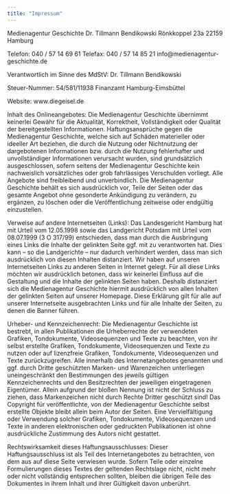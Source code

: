 ```yaml
---
title: "Impressum"
---
```


Medienagentur Geschichte Dr. Tillmann Bendikowski Rönkkoppel 23a 22159 Hamburg

Telefon: 040 / 57 14 69 61 Telefax: 040 / 57 14 85 21 info\@medienagentur-geschichte.de

Verantwortlich im Sinne des MdStV: Dr. Tillmann Bendikowski

Steuer-Nummer: 54/581/11938 Finanzamt Hamburg-Eimsbüttel

Website: www.diegeisel.de

Inhalt des Onlineangebotes: Die Medienagentur Geschichte übernimmt keinerlei Gewähr für die Aktualität, Korrektheit, Vollständigkeit oder Qualität der bereitgestellten Informationen. Haftungsansprüche gegen die Medienagentur Geschichte, welche sich auf Schäden materieller oder ideeller Art beziehen, die durch die Nutzung oder Nichtnutzung der dargebotenen Informationen bzw. durch die Nutzung fehlerhafter und unvollständiger Informationen verursacht wurden, sind grundsätzlich ausgeschlossen, sofern seitens der Medienagentur Geschichte kein nachweislich vorsätzliches oder grob fahrlässiges Verschulden vorliegt. Alle Angebote sind freibleibend und unverbindlich. Die Medienagentur Geschichte behält es sich ausdrücklich vor, Teile der Seiten oder das gesamte Angebot ohne gesonderte Ankündigung zu verändern, zu ergänzen, zu löschen oder die Veröffentlichung zeitweise oder endgültig einzustellen.

Verweise auf andere Internetseiten (Links): Das Landesgericht Hamburg hat mit Urteil vom 12.05.1998 sowie das Landgericht Potsdam mit Urteil vom 08.07.1999 (3 O 317/99) entschieden, dass man durch die Ausbringung eines Links die Inhalte der gelinkten Seite ggf. mit zu verantworten hat. Dies kann -- so die Landgerichte -- nur dadurch verhindert werden, dass man sich ausdrücklich von diesen Inhalten distanziert. Wir haben auf unseren Internetseiten Links zu anderen Seiten in Internet gelegt. Für all diese Links möchten wir ausdrücklich betonen, dass wir keinerlei Einfluss auf die Gestaltung und die Inhalte der gelinkten Seiten haben. Deshalb distanziert sich die Medienagentur Geschichte hiermit ausdrücklich von allen Inhalten der gelinkten Seiten auf unserer Homepage. Diese Erklärung gilt für alle auf unserer Internetseite ausgebrachten Links und für alle Inhalte der Seiten, zu denen die Banner führen.

Urheber- und Kennzeichenrecht: Die Medienagentur Geschichte ist bestrebt, in allen Publikationen die Urheberrechte der verwendeten Grafiken, Tondokumente, Videosequenzen und Texte zu beachten, von ihr selbst erstellte Grafiken, Tondokumente, Videosequenzen und Texte zu nutzen oder auf lizenzfreie Grafiken, Tondokumente, Videosequenzen und Texte zurückzugreifen. Alle innerhalb des Internetangebotes genannten und ggf. durch Dritte geschützten Marken- und Warenzeichen unterliegen uneingeschränkt den Bestimmungen des jeweils gültigen Kennzeichenrechts und den Besitzrechten der jeweiligen eingetragenen Eigentümer. Allein aufgrund der bloßen Nennung ist nicht der Schluss zu ziehen, dass Markenzeichen nicht durch Rechte Dritter geschützt sind! Das Copyright für veröffentlichte, von der Medienagentur Geschichte selbst erstellte Objekte bleibt allein beim Autor der Seiten. Eine Vervielfältigung oder Verwendung solcher Grafiken, Tondokumente, Videosequenzen und Texte in anderen elektronischen oder gedruckten Publikationen ist ohne ausdrückliche Zustimmung des Autors nicht gestattet.

Rechtswirksamkeit dieses Haftungsausschlusses: Dieser Haftungsausschluss ist als Teil des Internetangebotes zu betrachten, von dem aus auf diese Seite verwiesen wurde. Sofern Teile oder einzelne Formulierungen dieses Textes der geltenden Rechtslage nicht, nicht mehr oder nicht vollständig entsprechen sollten, bleiben die übrigen Teile des Dokumentes in ihrem Inhalt und ihrer Gültigkeit davon unberührt.
